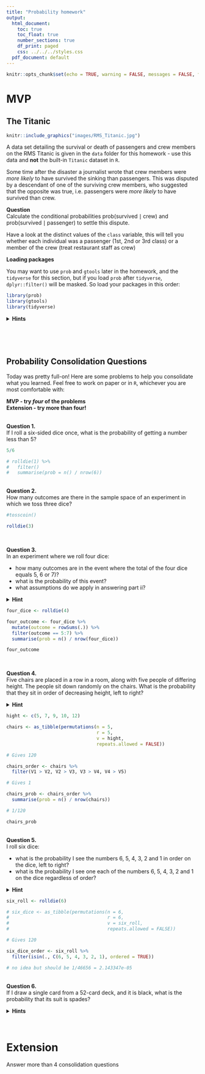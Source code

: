 ```yaml
---
title: "Probability homework"
output:
  html_document:
    toc: true
    toc_float: true
    number_sections: true
    df_print: paged
    css: ../../../styles.css
  pdf_document: default
---
```


```r
knitr::opts_chunk$set(echo = TRUE, warning = FALSE, messages = FALSE, fig.align = 'center')
```


# MVP

## The Titanic

```r
knitr::include_graphics("images/RMS_Titanic.jpg")
```

A data set detailing the survival or death of passengers and crew members on the RMS Titanic is given in the `data` folder for this homework - use this data and **not** the built-in `Titanic` dataset in `R`. 

Some time after the disaster a journalist wrote that crew members were *more likely* to have survived the sinking than passengers. This was disputed by a descendant of one of the surviving crew members, who suggested that the opposite was true, i.e. passengers were *more likely* to have survived than crew.  

**Question**  
Calculate the conditional probabilities $\textrm{prob}(\textrm{survived} \mid \textrm{crew})$ and $\textrm{prob}(\textrm{survived} \mid \textrm{passenger})$ to settle this dispute.

Have a look at the distinct values of the `class` variable, this will tell you whether each individual was a passenger (1st, 2nd or 3rd class) or a member of the crew (treat restaurant staff as crew)

**Loading packages**

You may want to use `prob` and `gtools` later in the homework, and the `tidyverse` for this section, but if you load `prob` after `tidyverse`, `dplyr::filter()` will be masked. So load your packages in this order:

```r
library(prob)
library(gtools)
library(tidyverse)
```

<details>
<summary>**Hints**</summary>

* You may want to create a `crew` column containing values `TRUE` or `FALSE` to help with this
* For $\textrm{prob}(\textrm{survived} \mid \textrm{crew})$ think 'what proportion of the crew survived?', and similar for $\textrm{prob}(\textrm{survived} \mid \textrm{passenger})$ 
</details>
<br>

<br>

## Probability Consolidation Questions

Today was pretty full-on! Here are some problems to help you consolidate what you learned. Feel free to work on paper or in `R`, whichever you are most comfortable with:

**MVP - try _four_ of the problems**  
**Extension - try more than four!**

<br>
**Question 1.**  
If I roll a six-sided dice once, what is the probability of getting a number less than 5?

```r
5/6
```
```r
# rolldie(1) %>% 
#   filter()
#   summarise(prob = n() / nrow(6))
```


<br>
**Question 2.**  
How many outcomes are there in the sample space of an experiment in which we toss three dice?

```r
#tosscoin()

rolldie(3)
```

<br>

**Question 3.**  
In an experiment where we roll four dice:

  * how many outcomes are in the event where the total of the four dice equals $5$, $6$ or $7$)?
  * what is the probability of this event?
  * what assumptions do we apply in answering part ii?
  
<details>
<summary>**Hint**</summary>
For part i, `rowSums(.)` may help you setup up the necessary random variable `total` (or you can use `pivot_longer()`)
</details>
```r
four_dice <- rolldie(4)

four_outcome <- four_dice %>% 
  mutate(outcome = rowSums(.)) %>% 
  filter(outcome == 5:7) %>% 
  summarise(prob = n() / nrow(four_dice))

four_outcome
```

<br>

**Question 4.**  
Five chairs are placed in a row in a room, along with five people of differing height. The people sit down randomly on the chairs. What is the probability that they sit in order of decreasing height, left to right?

<details>
<summary>**Hint**</summary>
This is an arrangement where order matters. Of all the possible arrangements, how many are correct?
</details>
```r
hight <- c(5, 7, 9, 10, 12)

chairs <- as_tibble(permutations(n = 5, 
                                 r = 5, 
                                 v = hight, 
                                 repeats.allowed = FALSE))

# Gives 120 

chairs_order <- chairs %>% 
  filter(V1 > V2, V2 > V3, V3 > V4, V4 > V5)

# Gives 1

chairs_prob <- chairs_order %>% 
  summarise(prob = n() / nrow(chairs))

# 1/120

chairs_prob

```

<br>
**Question 5.**  
I roll six dice:

  * what is the probability I see the numbers 6, 5, 4, 3, 2 and 1 in order on the dice, left to right?
  * what is the probability I see one each of the numbers 6, 5, 4, 3, 2 and 1 on the dice regardless of order?
  
<details>
<summary>**Hint**</summary>
Have a look at the `isin()` function in the `prob` package. For example, to `filter` all rows containing $6$, $1$, $2$ in that order, you could use `isin(., c(6, 1, 2), ordered = TRUE)`
</details>

```r
six_roll <- rolldie(6)

# six_dice <- as_tibble(permutations(n = 6, 
#                                    r = 6, 
#                                    v = six_roll, 
#                                    repeats.allowed = FALSE))

# Gives 120 

six_dice_order <- six_roll %>% 
  filter(isin(., C(6, 5, 4, 3, 2, 1), ordered = TRUE))

# no idea but should be 1/46656 = 2.143347e-05
```


<br>
**Question 6.**  
If I draw a single card from a 52-card deck, and it is black, what is the probability that its suit is spades? <br>

<details>
<summary>**Hints**</summary>

* Investigate the `cards()` function in the `prob` package, if you'd like to try this in R (make a deck without jokers). 
* You could think about adding your own `black_card` random variable to the sample space, which would be `TRUE` if the `suit` is 'Spade' or 'Club', and `FALSE` otherwise.
</details>

<br>

# Extension

Answer more than 4 consolidation questions